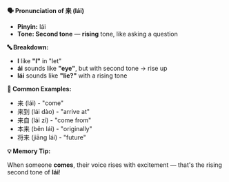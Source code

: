 **🗣️ Pronunciation of 来 (lái)**

- **Pinyin:** lái
- **Tone: Second tone** — **rising** tone, like asking a question

**🔤 Breakdown:**

- **l** like **"l"** in "let"
- **ái** sounds like **"eye"**, but with second tone → rise up
- **lái** sounds like **"lie?"** with a rising tone

**📝 Common Examples:**

- 来 (lái) - "come"
- 来到 (lái dào) - "arrive at"
- 来自 (lái zì) - "come from"
- 本来 (běn lái) - "originally"
- 将来 (jiāng lái) - "future"

**💡 Memory Tip:**

When someone **comes**, their voice rises with excitement — that's the rising second tone of
**lái**!
